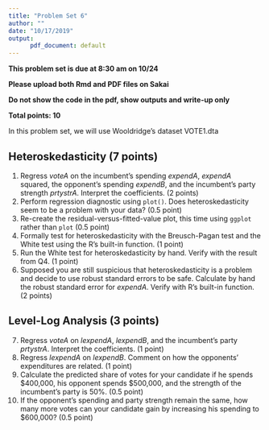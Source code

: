 ```yaml
---
title: "Problem Set 6"
author: ""
date: "10/17/2019"
output:  
      pdf_document: default
---
```


**This problem set is due at 8:30 am on 10/24** 

**Please upload both Rmd and PDF files on Sakai**

**Do not show the code in the pdf, show outputs and write-up only**

**Total points: 10**

In this problem set, we will use Wooldridge's dataset VOTE1.dta

## Heteroskedasticity (7 points)

1. Regress _voteA_ on the incumbent's spending _expendA_, _expendA_ squared, the opponent's spending _expendB_, and the incumbent's party strength _prtystrA_. Interpret the coefficients. (2 points)
2. Perform regression diagnostic using `plot()`. Does heteroskedasticity seem to be a problem with your data? (0.5 point)
3. Re-create the residual-versus-fitted-value plot, this time using ``ggplot`` rather than `plot` (0.5 point)
4. Formally test for heteroskedasticity with the Breusch-Pagan test and the White test using the R's built-in function. (1 point)
5. Run the White test for heteroskedasticity by hand. Verify with the result from Q4. (1 point) 
6. Supposed you are still suspicious that heteroskedasticity is a problem and decide to use robust standard errors to be safe. Calculate by hand the robust standard error for _expendA_. Verify with R's built-in function. (2 points)


## Level-Log Analysis (3 points)

7. Regress _voteA_ on _lexpendA_, _lexpendB_, and the incumbent's party _prtystrA_. Interpret the coefficients. (1 point)
8. Regress _lexpendA_ on _lexpendB_. Comment on how the opponents' expenditures are related. (1 point)
9. Calculate the predicted share of votes for your candidate if he spends \$400,000, his opponent spends \$500,000, and the strength of the incumbent's party is 50%. (0.5 point)
10. If the opponent's spending and party strength remain the same, how many more votes can your candidate gain by increasing his spending to $600,000? (0.5 point)
